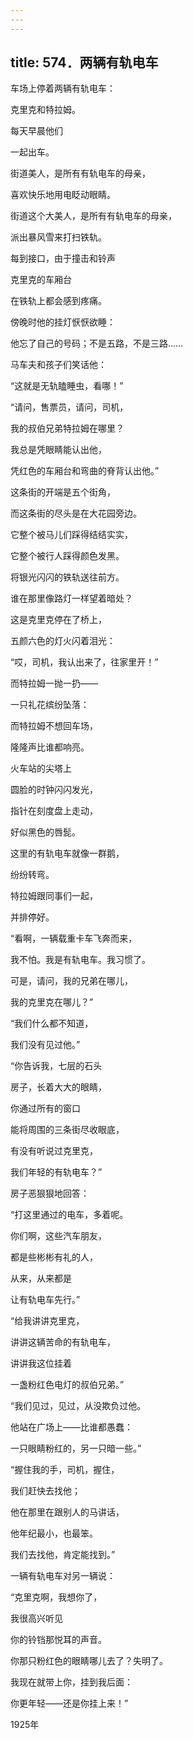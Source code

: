 ```yaml
---
---
---
```

title: 574．两辆有轨电车
---




车场上停着两辆有轨电车：

克里克和特拉姆。

每天早晨他们

一起出车。

街道美人，是所有有轨电车的母亲，

喜欢快乐地用电眨动眼睛。

街道这个大美人，是所有有轨电车的母亲，

派出暴风雪来打扫铁轨。

每到接口，由于撞击和铃声

克里克的车厢台

在铁轨上都会感到疼痛。

傍晚时他的挂灯恹恹欲睡：

他忘了自己的号码；不是五路，不是三路……

马车夫和孩子们笑话他：

“这就是无轨瞌睡虫，看哪！”

“请问，售票员，请问，司机，

我的叔伯兄弟特拉姆在哪里？

我总是凭眼睛能认出他，

凭红色的车厢台和弯曲的脊背认出他。”

这条街的开端是五个街角，

而这条街的尽头是在大花园旁边。

它整个被马儿们踩得结结实实，

它整个被行人踩得颜色发黑。

将银光闪闪的铁轨送往前方。

谁在那里像路灯一样望着暗处？

这是克里克停在了桥上，

五颜六色的灯火闪着泪光：

“哎，司机，我认出来了，往家里开！”

而特拉姆一抛一扔——

一只礼花缤纷坠落：

而特拉姆不想回车场，

隆隆声比谁都响亮。

火车站的尖塔上

圆脸的时钟闪闪发光，

指针在刻度盘上走动，

好似黑色的唇髭。

这里的有轨电车就像一群鹅，

纷纷转弯。

特拉姆跟同事们一起，

并排停好。

“看啊，一辆载重卡车飞奔而来，

我不怕。我是有轨电车。我习惯了。

可是，请问，我的兄弟在哪儿，

我的克里克在哪儿？”

“我们什么都不知道，

我们没有见过他。”

“你告诉我，七层的石头

房子，长着大大的眼睛，

你通过所有的窗口

能将周围的三条街尽收眼底，

有没有听说过克里克，

我们年轻的有轨电车？”

房子恶狠狠地回答：

“打这里通过的电车，多着呢。

你们啊，这些汽车朋友，

都是些彬彬有礼的人，

从来，从来都是

让有轨电车先行。”

“给我讲讲克里克，

讲讲这辆苦命的有轨电车，

讲讲我这位挂着

一盏粉红色电灯的叔伯兄弟。”

“我们见过，见过，从没欺负过他。

他站在广场上——比谁都愚蠢：

一只眼睛粉红的，另一只暗一些。”

“握住我的手，司机，握住，

我们赶快去找他；

他在那里在跟别人的马讲话，

他年纪最小，也最笨。

我们去找他，肯定能找到。”

一辆有轨电车对另一辆说：

“克里克啊，我想你了，

我很高兴听见

你的铃铛那悦耳的声音。

你那只粉红色的眼睛哪儿去了？失明了。

我现在就带上你，挂到我后面：

你更年轻——还是你挂上来！”

1925年